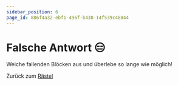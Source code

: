 ```yaml
---
sidebar_position: 6
page_id: 886f4a32-ebf1-496f-b438-14f539c48844
---
```



# Falsche Antwort 😑

Weiche fallenden Blöcken aus und überlebe so lange wie möglich!

<Game />

Zurück zum  [Rästel](https://mint-26e.gbsl.website/vlryak)